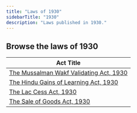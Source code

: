 ```yaml
---
title: "Laws of 1930"
sidebarTitle: "1930"
description: "Laws published in 1930."
---
```


## Browse the laws of 1930

| Act Title |
|-----------|
| [The Mussalman Wakf Validating Act, 1930](/laws/act-153) |
| [The Hindu Gains of Learning Act, 1930](/laws/act-152) |
| [The Lac Cess Act, 1930](/laws/act-151) |
| [The Sale of Goods Act, 1930](/laws/act-150) |
